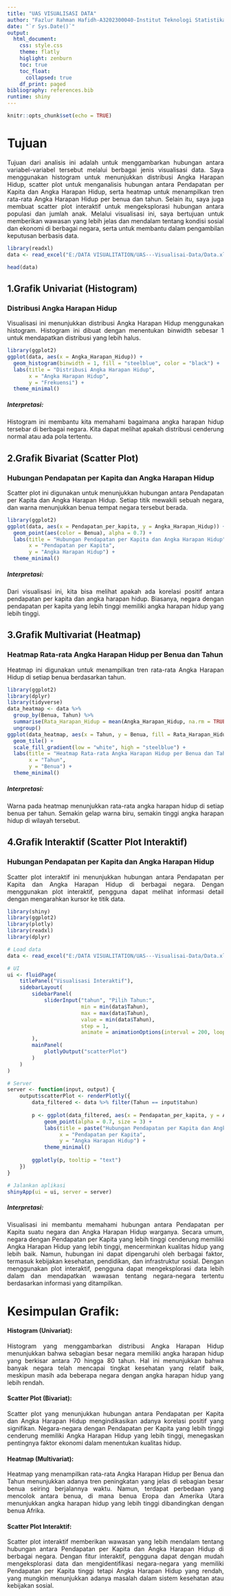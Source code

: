 ```yaml
---
title: "UAS VISUALISASI DATA"
author: "Fazlur Rahman Hafidh-A3202300040-Institut Teknologi Statistika dan Bisnis Muhammadiyah"
date: "`r Sys.Date()`"
output: 
  html_document:
    css: style.css
    theme: flatly
    higlight: zenburn
    toc: true
    toc_float:
      collapsed: true
    df_print: paged
bibliography: references.bib
runtime: shiny
---
```


```{=html}
<style>
body{
text-align: justify}
</style>
```
```r
knitr::opts_chunk$set(echo = TRUE)
```

# Tujuan
Tujuan dari analisis ini adalah untuk menggambarkan hubungan antara variabel-variabel tersebut melalui berbagai jenis visualisasi data. Saya menggunakan histogram untuk menunjukkan distribusi Angka Harapan Hidup, scatter plot untuk menganalisis hubungan antara Pendapatan per Kapita dan Angka Harapan Hidup, serta heatmap untuk menampilkan tren rata-rata Angka Harapan Hidup per benua dan tahun. Selain itu, saya juga membuat scatter plot interaktif untuk mengeksplorasi hubungan antara populasi dan jumlah anak. Melalui visualisasi ini, saya bertujuan untuk memberikan wawasan yang lebih jelas dan mendalam tentang kondisi sosial dan ekonomi di berbagai negara, serta untuk membantu dalam pengambilan keputusan berbasis data.

```r
library(readxl)
data <- read_excel("E:/DATA VISUALITATION/UAS---Visualisai-Data/Data.xlsx")
```

```r
head(data)
``` 

## 1.Grafik Univariat (Histogram)
### Distribusi Angka Harapan Hidup
Visualisasi ini menunjukkan distribusi Angka Harapan Hidup menggunakan histogram. Histogram ini dibuat dengan menentukan binwidth sebesar 1 untuk mendapatkan distribusi yang lebih halus.
```r
library(ggplot2)
ggplot(data, aes(x = Angka_Harapan_Hidup)) +
  geom_histogram(binwidth = 1, fill = "steelblue", color = "black") +
  labs(title = "Distribusi Angka Harapan Hidup",
       x = "Angka Harapan Hidup",
       y = "Frekuensi") +
  theme_minimal()
```

##### Interpretasi: 
Histogram ini membantu kita memahami bagaimana angka harapan hidup tersebar di berbagai negara. Kita dapat melihat apakah distribusi cenderung normal atau ada pola tertentu.

## 2.Grafik Bivariat (Scatter Plot)
### Hubungan Pendapatan per Kapita dan Angka Harapan Hidup
Scatter plot ini digunakan untuk menunjukkan hubungan antara Pendapatan per Kapita dan Angka Harapan Hidup. Setiap titik mewakili sebuah negara, dan warna menunjukkan benua tempat negara tersebut berada.
```r
library(ggplot2)
ggplot(data, aes(x = Pendapatan_per_kapita, y = Angka_Harapan_Hidup)) +
  geom_point(aes(color = Benua), alpha = 0.7) +
  labs(title = "Hubungan Pendapatan per Kapita dan Angka Harapan Hidup",
       x = "Pendapatan per Kapita",
       y = "Angka Harapan Hidup") +
  theme_minimal()
```

##### Interpretasi: 
Dari visualisasi ini, kita bisa melihat apakah ada korelasi positif antara pendapatan per kapita dan angka harapan hidup. Biasanya, negara dengan pendapatan per kapita yang lebih tinggi memiliki angka harapan hidup yang lebih tinggi.

## 3.Grafik Multivariat (Heatmap)
### Heatmap Rata-rata Angka Harapan Hidup per Benua dan Tahun
Heatmap ini digunakan untuk menampilkan tren rata-rata Angka Harapan Hidup di setiap benua berdasarkan tahun.
```r
library(ggplot2)
library(dplyr)
library(tidyverse)
data_heatmap <- data %>%
  group_by(Benua, Tahun) %>%
  summarise(Rata_Harapan_Hidup = mean(Angka_Harapan_Hidup, na.rm = TRUE)) %>%
  ungroup()
ggplot(data_heatmap, aes(x = Tahun, y = Benua, fill = Rata_Harapan_Hidup)) +
  geom_tile() +
  scale_fill_gradient(low = "white", high = "steelblue") +
  labs(title = "Heatmap Rata-rata Angka Harapan Hidup per Benua dan Tahun",
       x = "Tahun",
       y = "Benua") +
  theme_minimal()
```

##### Interpretasi: 
Warna pada heatmap menunjukkan rata-rata angka harapan hidup di setiap benua per tahun. Semakin gelap warna biru, semakin tinggi angka harapan hidup di wilayah tersebut.

## 4.Grafik Interaktif (Scatter Plot Interaktif)
### Hubungan Pendapatan per Kapita dan Angka Harapan Hidup
Scatter plot interaktif ini menunjukkan hubungan antara Pendapatan per Kapita dan Angka Harapan Hidup di berbagai negara. Dengan menggunakan plot interaktif, pengguna dapat melihat informasi detail dengan mengarahkan kursor ke titik data.
```r
library(shiny)
library(ggplot2)
library(plotly)
library(readxl)
library(dplyr)

# Load data
data <- read_excel("E:/DATA VISUALITATION/UAS---Visualisai-Data/Data.xlsx")

# UI
ui <- fluidPage(
    titlePanel("Visualisasi Interaktif"),
    sidebarLayout(
        sidebarPanel(
            sliderInput("tahun", "Pilih Tahun:", 
                        min = min(data$Tahun), 
                        max = max(data$Tahun), 
                        value = min(data$Tahun),
                        step = 1,
                        animate = animationOptions(interval = 200, loop = TRUE))
        ),
        mainPanel(
            plotlyOutput("scatterPlot")
        )
    )
)

# Server
server <- function(input, output) {
    output$scatterPlot <- renderPlotly({
        data_filtered <- data %>% filter(Tahun == input$tahun)
        
        p <- ggplot(data_filtered, aes(x = Pendapatan_per_kapita, y = Angka_Harapan_Hidup, color = Benua, text = Negara)) +
            geom_point(alpha = 0.7, size = 3) +
            labs(title = paste("Hubungan Pendapatan per Kapita dan Angka Harapan Hidup di Tahun", input$tahun),
                 x = "Pendapatan per Kapita",
                 y = "Angka Harapan Hidup") +
            theme_minimal()
        
        ggplotly(p, tooltip = "text")
    })
}

# Jalankan aplikasi
shinyApp(ui = ui, server = server)

```

##### Interpretasi: 
Visualisasi ini membantu memahami hubungan antara Pendapatan per Kapita suatu negara dan Angka Harapan Hidup warganya. Secara umum, negara dengan Pendapatan per Kapita yang lebih tinggi cenderung memiliki Angka Harapan Hidup yang lebih tinggi, mencerminkan kualitas hidup yang lebih baik. Namun, hubungan ini dapat dipengaruhi oleh berbagai faktor, termasuk kebijakan kesehatan, pendidikan, dan infrastruktur sosial. Dengan menggunakan plot interaktif, pengguna dapat mengeksplorasi data lebih dalam dan mendapatkan wawasan tentang negara-negara tertentu berdasarkan informasi yang ditampilkan.

# Kesimpulan Grafik:

#### Histogram (Univariat): 
Histogram yang menggambarkan distribusi Angka Harapan Hidup menunjukkan bahwa sebagian besar negara memiliki angka harapan hidup yang berkisar antara 70 hingga 80 tahun. Hal ini menunjukkan bahwa banyak negara telah mencapai tingkat kesehatan yang relatif baik, meskipun masih ada beberapa negara dengan angka harapan hidup yang lebih rendah.

#### Scatter Plot (Bivariat): 
Scatter plot yang menunjukkan hubungan antara Pendapatan per Kapita dan Angka Harapan Hidup mengindikasikan adanya korelasi positif yang signifikan. Negara-negara dengan Pendapatan per Kapita yang lebih tinggi cenderung memiliki Angka Harapan Hidup yang lebih tinggi, menegaskan pentingnya faktor ekonomi dalam menentukan kualitas hidup.

#### Heatmap (Multivariat): 
Heatmap yang menampilkan rata-rata Angka Harapan Hidup per Benua dan Tahun menunjukkan adanya tren peningkatan yang jelas di sebagian besar benua seiring berjalannya waktu. Namun, terdapat perbedaan yang mencolok antara benua, di mana benua Eropa dan Amerika Utara menunjukkan angka harapan hidup yang lebih tinggi dibandingkan dengan benua Afrika.

#### Scatter Plot Interaktif: 
Scatter plot interaktif memberikan wawasan yang lebih mendalam tentang hubungan antara Pendapatan per Kapita dan Angka Harapan Hidup di berbagai negara. Dengan fitur interaktif, pengguna dapat dengan mudah mengeksplorasi data dan mengidentifikasi negara-negara yang memiliki Pendapatan per Kapita tinggi tetapi Angka Harapan Hidup yang rendah, yang mungkin menunjukkan adanya masalah dalam sistem kesehatan atau kebijakan sosial.

